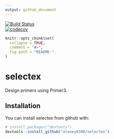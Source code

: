 ```yaml
---
output: github_document
---
```


<!-- README.md is generated from README.Rmd. Please edit that file -->
[![Build Status](https://travis-ci.org/alexey0308/selectex.svg?branch=dev)](https://travis-ci.org/alexey0308/selectex)  
[![codecov](https://codecov.io/gh/alexey0308/selectex/branch/dev/graph/badge.svg)](https://codecov.io/gh/alexey0308/selectex)
```r
knitr::opts_chunk$set(
  collapse = TRUE,
  comment = "#>",
  fig.path = "README-"
)
```

# selectex

Design primers using Primer3. 

## Installation

You can install selectex from github with:

```r
# install.packages("devtools")
devtools::install_github("alexey0308/selectex")
```

